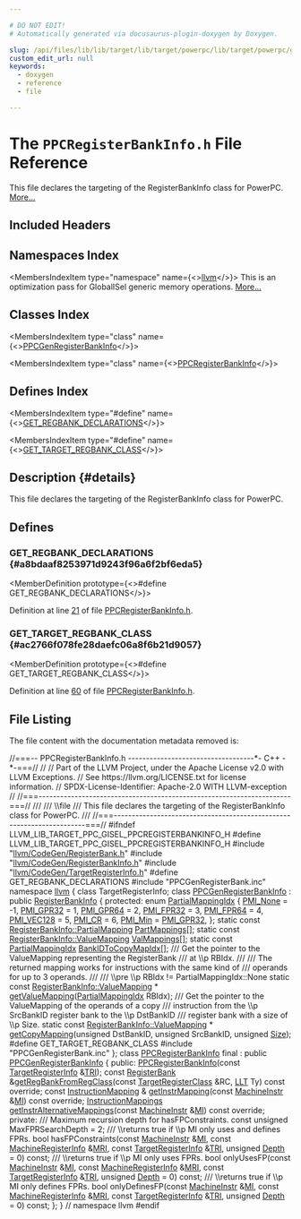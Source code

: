 ```yaml
---

# DO NOT EDIT!
# Automatically generated via docusaurus-plugin-doxygen by Doxygen.

slug: /api/files/lib/lib/target/lib/target/powerpc/lib/target/powerpc/gisel/ppcregisterbankinfo-h
custom_edit_url: null
keywords:
  - doxygen
  - reference
  - file

---
```





# The `PPCRegisterBankInfo.h` File Reference

<DoxygenPage pluginConfig={pluginConfig}>

This file declares the targeting of the RegisterBankInfo class for PowerPC. <a href="#details">More...</a>

## Included Headers

<IncludesList>
<IncludesListItem
  filePath="llvm/CodeGen/RegisterBank.h"
  permalink="/docs/api/files/include/include/llvm/include/llvm/codegen/registerbank-h"
  isLocal="true" />
<IncludesListItem
  filePath="llvm/CodeGen/RegisterBankInfo.h"
  permalink="/docs/api/files/include/include/llvm/include/llvm/codegen/registerbankinfo-h"
  isLocal="true" />
<IncludesListItem
  filePath="llvm/CodeGen/TargetRegisterInfo.h"
  permalink="/docs/api/files/include/include/llvm/include/llvm/codegen/targetregisterinfo-h"
  isLocal="true" />
<IncludesListItem
  filePath="PPCGenRegisterBank.inc"
  permalink=""
  isLocal="true" />
</IncludesList>

## Namespaces Index

<MembersIndex>

<MembersIndexItem
  type="namespace"
  name={<><a href="/docs/api/namespaces/llvm">llvm</a></>}>
This is an optimization pass for GlobalISel generic memory operations. <a href="/docs/api/namespaces/llvm/#details">More...</a>
</MembersIndexItem>

</MembersIndex>

## Classes Index

<MembersIndex>

<MembersIndexItem
  type="class"
  name={<><a href="/docs/api/classes/llvm/ppcgenregisterbankinfo">PPCGenRegisterBankInfo</a></>}>
</MembersIndexItem>

<MembersIndexItem
  type="class"
  name={<><a href="/docs/api/classes/llvm/ppcregisterbankinfo">PPCRegisterBankInfo</a></>}>
</MembersIndexItem>

</MembersIndex>

## Defines Index

<MembersIndex>

<MembersIndexItem
  type="#define"
  name={<><a href="#a8bdaaf8253971d9243f96a6f2bf6eda5">GET&#95;REGBANK&#95;DECLARATIONS</a></>}>
</MembersIndexItem>

<MembersIndexItem
  type="#define"
  name={<><a href="#ac2766f078fe28daefc06a8f6b21d9057">GET&#95;TARGET&#95;REGBANK&#95;CLASS</a></>}>
</MembersIndexItem>

</MembersIndex>

## Description {#details}

This file declares the targeting of the RegisterBankInfo class for PowerPC.

<SectionDefinition>

## Defines

### GET&#95;REGBANK&#95;DECLARATIONS {#a8bdaaf8253971d9243f96a6f2bf6eda5}

<MemberDefinition
  prototype={<>#define GET&#95;REGBANK&#95;DECLARATIONS</>}>

Definition at line <a href="#l00021">21</a> of file <a href="/docs/api/files/lib/lib/target/lib/target/powerpc/lib/target/powerpc/gisel/ppcregisterbankinfo-h">PPCRegisterBankInfo.h</a>.
</MemberDefinition>

### GET&#95;TARGET&#95;REGBANK&#95;CLASS {#ac2766f078fe28daefc06a8f6b21d9057}

<MemberDefinition
  prototype={<>#define GET&#95;TARGET&#95;REGBANK&#95;CLASS</>}>

Definition at line <a href="#l00060">60</a> of file <a href="/docs/api/files/lib/lib/target/lib/target/powerpc/lib/target/powerpc/gisel/ppcregisterbankinfo-h">PPCRegisterBankInfo.h</a>.
</MemberDefinition>

</SectionDefinition>

## File Listing

The file content with the documentation metadata removed is:

<ProgramListing>

<Link id="l00001" /><CodeLine lineNumber="1"><Highlight kind="comment">//===-- PPCRegisterBankInfo.h -----------------------------------&#42;- C++ -&#42;-===//</Highlight><Highlight kind="normal"></Highlight></CodeLine>
<Link id="l00002" /><CodeLine lineNumber="2"><Highlight kind="normal"></Highlight><Highlight kind="comment">//</Highlight><Highlight kind="normal"></Highlight></CodeLine>
<Link id="l00003" /><CodeLine lineNumber="3"><Highlight kind="normal"></Highlight><Highlight kind="comment">// Part of the LLVM Project, under the Apache License v2.0 with LLVM Exceptions.</Highlight><Highlight kind="normal"></Highlight></CodeLine>
<Link id="l00004" /><CodeLine lineNumber="4"><Highlight kind="normal"></Highlight><Highlight kind="comment">// See https://llvm.org/LICENSE.txt for license information.</Highlight><Highlight kind="normal"></Highlight></CodeLine>
<Link id="l00005" /><CodeLine lineNumber="5"><Highlight kind="normal"></Highlight><Highlight kind="comment">// SPDX-License-Identifier: Apache-2.0 WITH LLVM-exception</Highlight><Highlight kind="normal"></Highlight></CodeLine>
<Link id="l00006" /><CodeLine lineNumber="6"><Highlight kind="normal"></Highlight><Highlight kind="comment">//</Highlight><Highlight kind="normal"></Highlight></CodeLine>
<Link id="l00007" /><CodeLine lineNumber="7"><Highlight kind="normal"></Highlight><Highlight kind="comment">//===----------------------------------------------------------------------===//</Highlight><Highlight kind="comment"></Highlight></CodeLine>
<Link id="l00008" /><CodeLine lineNumber="8"><Highlight kind="comment">///</Highlight></CodeLine>
<Link id="l00009" /><CodeLine lineNumber="9"><Highlight kind="comment">/// \\file</Highlight></CodeLine>
<Link id="l00010" /><CodeLine lineNumber="10"><Highlight kind="comment">/// This file declares the targeting of the RegisterBankInfo class for PowerPC.</Highlight></CodeLine>
<Link id="l00011" /><CodeLine lineNumber="11"><Highlight kind="comment">///</Highlight><Highlight kind="normal"></Highlight></CodeLine>
<Link id="l00012" /><CodeLine lineNumber="12"><Highlight kind="normal"></Highlight><Highlight kind="comment">//===----------------------------------------------------------------------===//</Highlight><Highlight kind="normal"></Highlight></CodeLine>
<Link id="l00013" /><CodeLine lineNumber="13"><Highlight kind="normal"></Highlight></CodeLine>
<Link id="l00014" /><CodeLine lineNumber="14"><Highlight kind="normal"></Highlight><Highlight kind="preprocessor">#ifndef LLVM&#95;LIB&#95;TARGET&#95;PPC&#95;GISEL&#95;PPCREGISTERBANKINFO&#95;H</Highlight><Highlight kind="normal"></Highlight></CodeLine>
<Link id="l00015" /><CodeLine lineNumber="15"><Highlight kind="normal"></Highlight><Highlight kind="preprocessor">#define LLVM&#95;LIB&#95;TARGET&#95;PPC&#95;GISEL&#95;PPCREGISTERBANKINFO&#95;H</Highlight><Highlight kind="normal"></Highlight></CodeLine>
<Link id="l00016" /><CodeLine lineNumber="16"><Highlight kind="normal"></Highlight></CodeLine>
<Link id="l00017" /><CodeLine lineNumber="17"><Highlight kind="normal"></Highlight><Highlight kind="preprocessor">#include &quot;<a href="/docs/api/files/include/include/llvm/include/llvm/codegen/registerbank-h">llvm/CodeGen/RegisterBank.h</a>&quot;</Highlight><Highlight kind="normal"></Highlight></CodeLine>
<Link id="l00018" /><CodeLine lineNumber="18"><Highlight kind="normal"></Highlight><Highlight kind="preprocessor">#include &quot;<a href="/docs/api/files/include/include/llvm/include/llvm/codegen/registerbankinfo-h">llvm/CodeGen/RegisterBankInfo.h</a>&quot;</Highlight><Highlight kind="normal"></Highlight></CodeLine>
<Link id="l00019" /><CodeLine lineNumber="19"><Highlight kind="normal"></Highlight><Highlight kind="preprocessor">#include &quot;<a href="/docs/api/files/include/include/llvm/include/llvm/codegen/targetregisterinfo-h">llvm/CodeGen/TargetRegisterInfo.h</a>&quot;</Highlight><Highlight kind="normal"></Highlight></CodeLine>
<Link id="l00020" /><CodeLine lineNumber="20"><Highlight kind="normal"></Highlight></CodeLine>
<Link id="l00021" /><CodeLine lineNumber="21" lineLink="#a8bdaaf8253971d9243f96a6f2bf6eda5"><Highlight kind="normal"></Highlight><Highlight kind="preprocessor">#define GET&#95;REGBANK&#95;DECLARATIONS</Highlight><Highlight kind="normal"></Highlight></CodeLine>
<Link id="l00022" /><CodeLine lineNumber="22"><Highlight kind="normal"></Highlight><Highlight kind="preprocessor">#include &quot;PPCGenRegisterBank.inc&quot;</Highlight><Highlight kind="normal"></Highlight></CodeLine>
<Link id="l00023" /><CodeLine lineNumber="23"><Highlight kind="normal"></Highlight></CodeLine>
<Link id="l00024" /><CodeLine lineNumber="24"><Highlight kind="normal"></Highlight><Highlight kind="keyword">namespace </Highlight><Highlight kind="normal"><a href="/docs/api/namespaces/llvm">llvm</a> &#123;</Highlight></CodeLine>
<Link id="l00025" /><CodeLine lineNumber="25"><Highlight kind="normal"></Highlight><Highlight kind="keyword">class </Highlight><Highlight kind="normal">TargetRegisterInfo;</Highlight></CodeLine>
<Link id="l00026" /><CodeLine lineNumber="26"><Highlight kind="normal"></Highlight></CodeLine>
<Link id="l00027" /><CodeLine lineNumber="27" lineLink="/docs/api/classes/llvm/ppcgenregisterbankinfo"><Highlight kind="normal"></Highlight><Highlight kind="keyword">class </Highlight><Highlight kind="normal"><a href="/docs/api/classes/llvm/ppcgenregisterbankinfo">PPCGenRegisterBankInfo</a> : </Highlight><Highlight kind="keyword">public</Highlight><Highlight kind="normal"> <a href="/docs/api/classes/llvm/registerbankinfo/#aa9467bf23c0dfb8176a54358477962fa">RegisterBankInfo</a> &#123;</Highlight></CodeLine>
<Link id="l00028" /><CodeLine lineNumber="28"><Highlight kind="normal"></Highlight><Highlight kind="keyword">protected</Highlight><Highlight kind="normal">:</Highlight></CodeLine>
<Link id="l00029" /><CodeLine lineNumber="29" lineLink="/docs/api/classes/llvm/ppcgenregisterbankinfo/#a79e3b30e8cd36fdc4e42996a9a3bb767"><Highlight kind="normal">  </Highlight><Highlight kind="keyword">enum</Highlight><Highlight kind="normal"> <a href="/docs/api/classes/llvm/ppcgenregisterbankinfo/#a79e3b30e8cd36fdc4e42996a9a3bb767">PartialMappingIdx</a> &#123;</Highlight></CodeLine>
<Link id="l00030" /><CodeLine lineNumber="30" lineLink="/docs/api/classes/llvm/ppcgenregisterbankinfo/#a79e3b30e8cd36fdc4e42996a9a3bb767a2ee23870f2fd48da4bd5da6a4b7fdf52"><Highlight kind="normal">    <a href="/docs/api/classes/llvm/ppcgenregisterbankinfo/#a79e3b30e8cd36fdc4e42996a9a3bb767a2ee23870f2fd48da4bd5da6a4b7fdf52">PMI&#95;None</a> = -1,</Highlight></CodeLine>
<Link id="l00031" /><CodeLine lineNumber="31" lineLink="/docs/api/classes/llvm/ppcgenregisterbankinfo/#a79e3b30e8cd36fdc4e42996a9a3bb767abc0dd26ab279f12128dd8201db365bdb"><Highlight kind="normal">    <a href="/docs/api/classes/llvm/ppcgenregisterbankinfo/#a79e3b30e8cd36fdc4e42996a9a3bb767abc0dd26ab279f12128dd8201db365bdb">PMI&#95;GPR32</a> = 1,</Highlight></CodeLine>
<Link id="l00032" /><CodeLine lineNumber="32" lineLink="/docs/api/classes/llvm/ppcgenregisterbankinfo/#a79e3b30e8cd36fdc4e42996a9a3bb767a9fbfbb69fa262e0ebfb3cdb198a910c3"><Highlight kind="normal">    <a href="/docs/api/classes/llvm/ppcgenregisterbankinfo/#a79e3b30e8cd36fdc4e42996a9a3bb767a9fbfbb69fa262e0ebfb3cdb198a910c3">PMI&#95;GPR64</a> = 2,</Highlight></CodeLine>
<Link id="l00033" /><CodeLine lineNumber="33" lineLink="/docs/api/classes/llvm/ppcgenregisterbankinfo/#a79e3b30e8cd36fdc4e42996a9a3bb767af5d01deba7ccc0d5cbeaa267053678f5"><Highlight kind="normal">    <a href="/docs/api/classes/llvm/ppcgenregisterbankinfo/#a79e3b30e8cd36fdc4e42996a9a3bb767af5d01deba7ccc0d5cbeaa267053678f5">PMI&#95;FPR32</a> = 3,</Highlight></CodeLine>
<Link id="l00034" /><CodeLine lineNumber="34" lineLink="/docs/api/classes/llvm/ppcgenregisterbankinfo/#a79e3b30e8cd36fdc4e42996a9a3bb767ab9388c733da9c7190d24873ee8cd8a5a"><Highlight kind="normal">    <a href="/docs/api/classes/llvm/ppcgenregisterbankinfo/#a79e3b30e8cd36fdc4e42996a9a3bb767ab9388c733da9c7190d24873ee8cd8a5a">PMI&#95;FPR64</a> = 4,</Highlight></CodeLine>
<Link id="l00035" /><CodeLine lineNumber="35" lineLink="/docs/api/classes/llvm/ppcgenregisterbankinfo/#a79e3b30e8cd36fdc4e42996a9a3bb767a75476602555c7e122b1693a1fa386050"><Highlight kind="normal">    <a href="/docs/api/classes/llvm/ppcgenregisterbankinfo/#a79e3b30e8cd36fdc4e42996a9a3bb767a75476602555c7e122b1693a1fa386050">PMI&#95;VEC128</a> = 5,</Highlight></CodeLine>
<Link id="l00036" /><CodeLine lineNumber="36" lineLink="/docs/api/classes/llvm/ppcgenregisterbankinfo/#a79e3b30e8cd36fdc4e42996a9a3bb767ae54a65ab84c65f7910d7822f9ad4928a"><Highlight kind="normal">    <a href="/docs/api/classes/llvm/ppcgenregisterbankinfo/#a79e3b30e8cd36fdc4e42996a9a3bb767ae54a65ab84c65f7910d7822f9ad4928a">PMI&#95;CR</a> = 6,</Highlight></CodeLine>
<Link id="l00037" /><CodeLine lineNumber="37" lineLink="/docs/api/classes/llvm/ppcgenregisterbankinfo/#a79e3b30e8cd36fdc4e42996a9a3bb767a542bcdd9bd9aeba56a1434af96b39b77"><Highlight kind="normal">    <a href="/docs/api/classes/llvm/ppcgenregisterbankinfo/#a79e3b30e8cd36fdc4e42996a9a3bb767a542bcdd9bd9aeba56a1434af96b39b77">PMI&#95;Min</a> = <a href="/docs/api/classes/llvm/ppcgenregisterbankinfo/#a79e3b30e8cd36fdc4e42996a9a3bb767abc0dd26ab279f12128dd8201db365bdb">PMI&#95;GPR32</a>,</Highlight></CodeLine>
<Link id="l00038" /><CodeLine lineNumber="38"><Highlight kind="normal">  &#125;;</Highlight></CodeLine>
<Link id="l00039" /><CodeLine lineNumber="39"><Highlight kind="normal"></Highlight></CodeLine>
<Link id="l00040" /><CodeLine lineNumber="40" lineLink="/docs/api/classes/llvm/ppcgenregisterbankinfo/#a74da2aa3dca76bde115df107d97fccb1"><Highlight kind="normal">  </Highlight><Highlight kind="keyword">static</Highlight><Highlight kind="normal"> </Highlight><Highlight kind="keyword">const</Highlight><Highlight kind="normal"> <a href="/docs/api/structs/llvm/registerbankinfo/partialmapping">RegisterBankInfo::PartialMapping</a> <a href="/docs/api/classes/llvm/ppcgenregisterbankinfo/#a74da2aa3dca76bde115df107d97fccb1">PartMappings</a>&#91;&#93;;</Highlight></CodeLine>
<Link id="l00041" /><CodeLine lineNumber="41" lineLink="/docs/api/classes/llvm/ppcgenregisterbankinfo/#a0ccac6e887d61e78d4bdd0b8eb72bdaf"><Highlight kind="normal">  </Highlight><Highlight kind="keyword">static</Highlight><Highlight kind="normal"> </Highlight><Highlight kind="keyword">const</Highlight><Highlight kind="normal"> <a href="/docs/api/structs/llvm/registerbankinfo/valuemapping">RegisterBankInfo::ValueMapping</a> <a href="/docs/api/classes/llvm/ppcgenregisterbankinfo/#a0ccac6e887d61e78d4bdd0b8eb72bdaf">ValMappings</a>&#91;&#93;;</Highlight></CodeLine>
<Link id="l00042" /><CodeLine lineNumber="42" lineLink="/docs/api/classes/llvm/ppcgenregisterbankinfo/#a64fd96e6fe4e2eb1c6046fa7239bf75a"><Highlight kind="normal">  </Highlight><Highlight kind="keyword">static</Highlight><Highlight kind="normal"> </Highlight><Highlight kind="keyword">const</Highlight><Highlight kind="normal"> <a href="/docs/api/classes/llvm/ppcgenregisterbankinfo/#a79e3b30e8cd36fdc4e42996a9a3bb767">PartialMappingIdx</a> <a href="/docs/api/classes/llvm/ppcgenregisterbankinfo/#a64fd96e6fe4e2eb1c6046fa7239bf75a">BankIDToCopyMapIdx</a>&#91;&#93;;</Highlight></CodeLine>
<Link id="l00043" /><CodeLine lineNumber="43"><Highlight kind="normal"></Highlight><Highlight kind="comment"></Highlight></CodeLine>
<Link id="l00044" /><CodeLine lineNumber="44"><Highlight kind="comment">  /// Get the pointer to the ValueMapping representing the RegisterBank</Highlight></CodeLine>
<Link id="l00045" /><CodeLine lineNumber="45"><Highlight kind="comment">  /// at \\p RBIdx.</Highlight></CodeLine>
<Link id="l00046" /><CodeLine lineNumber="46"><Highlight kind="comment">  ///</Highlight></CodeLine>
<Link id="l00047" /><CodeLine lineNumber="47"><Highlight kind="comment">  /// The returned mapping works for instructions with the same kind of</Highlight></CodeLine>
<Link id="l00048" /><CodeLine lineNumber="48"><Highlight kind="comment">  /// operands for up to 3 operands.</Highlight></CodeLine>
<Link id="l00049" /><CodeLine lineNumber="49"><Highlight kind="comment">  ///</Highlight></CodeLine>
<Link id="l00050" /><CodeLine lineNumber="50"><Highlight kind="comment">  /// \\pre \\p RBIdx != PartialMappingIdx::None</Highlight><Highlight kind="normal"></Highlight></CodeLine>
<Link id="l00051" /><CodeLine lineNumber="51"><Highlight kind="normal">  </Highlight><Highlight kind="keyword">static</Highlight><Highlight kind="normal"> </Highlight><Highlight kind="keyword">const</Highlight><Highlight kind="normal"> <a href="/docs/api/structs/llvm/registerbankinfo/valuemapping">RegisterBankInfo::ValueMapping</a> &#42;</Highlight></CodeLine>
<Link id="l00052" /><CodeLine lineNumber="52" lineLink="/docs/api/classes/llvm/ppcgenregisterbankinfo/#ace53ff5aeaa5e6fc30696d67a6e483bd"><Highlight kind="normal">  <a href="/docs/api/classes/llvm/ppcgenregisterbankinfo/#ace53ff5aeaa5e6fc30696d67a6e483bd">getValueMapping</a>(<a href="/docs/api/classes/llvm/ppcgenregisterbankinfo/#a79e3b30e8cd36fdc4e42996a9a3bb767">PartialMappingIdx</a> RBIdx);</Highlight></CodeLine>
<Link id="l00053" /><CodeLine lineNumber="53"><Highlight kind="normal"></Highlight><Highlight kind="comment"></Highlight></CodeLine>
<Link id="l00054" /><CodeLine lineNumber="54"><Highlight kind="comment">  /// Get the pointer to the ValueMapping of the operands of a copy</Highlight></CodeLine>
<Link id="l00055" /><CodeLine lineNumber="55"><Highlight kind="comment">  /// instruction from the \\p SrcBankID register bank to the \\p DstBankID</Highlight></CodeLine>
<Link id="l00056" /><CodeLine lineNumber="56"><Highlight kind="comment">  /// register bank with a size of \\p Size.</Highlight><Highlight kind="normal"></Highlight></CodeLine>
<Link id="l00057" /><CodeLine lineNumber="57"><Highlight kind="normal">  </Highlight><Highlight kind="keyword">static</Highlight><Highlight kind="normal"> </Highlight><Highlight kind="keyword">const</Highlight><Highlight kind="normal"> <a href="/docs/api/structs/llvm/registerbankinfo/valuemapping">RegisterBankInfo::ValueMapping</a> &#42;</Highlight></CodeLine>
<Link id="l00058" /><CodeLine lineNumber="58" lineLink="/docs/api/classes/llvm/ppcgenregisterbankinfo/#a417eb0f48d7b970297c97228ba4c12e5"><Highlight kind="normal">  <a href="/docs/api/classes/llvm/ppcgenregisterbankinfo/#a417eb0f48d7b970297c97228ba4c12e5">getCopyMapping</a>(</Highlight><Highlight kind="keywordtype">unsigned</Highlight><Highlight kind="normal"> DstBankID, </Highlight><Highlight kind="keywordtype">unsigned</Highlight><Highlight kind="normal"> SrcBankID, </Highlight><Highlight kind="keywordtype">unsigned</Highlight><Highlight kind="normal"> <a href="/docs/api/files/lib/lib/analysis/inlineorder-cpp/#a7ee6f0cb51c3b9056199e9a0001fe8c3a6f6cb72d544962fa333e2e34ce64f719">Size</a>);</Highlight></CodeLine>
<Link id="l00059" /><CodeLine lineNumber="59"><Highlight kind="normal"></Highlight></CodeLine>
<Link id="l00060" /><CodeLine lineNumber="60" lineLink="#ac2766f078fe28daefc06a8f6b21d9057"><Highlight kind="normal"></Highlight><Highlight kind="preprocessor">#define GET&#95;TARGET&#95;REGBANK&#95;CLASS</Highlight><Highlight kind="normal"></Highlight></CodeLine>
<Link id="l00061" /><CodeLine lineNumber="61"><Highlight kind="normal"></Highlight><Highlight kind="preprocessor">#include &quot;PPCGenRegisterBank.inc&quot;</Highlight><Highlight kind="normal"></Highlight></CodeLine>
<Link id="l00062" /><CodeLine lineNumber="62"><Highlight kind="normal">&#125;;</Highlight></CodeLine>
<Link id="l00063" /><CodeLine lineNumber="63"><Highlight kind="normal"></Highlight></CodeLine>
<Link id="l00064" /><CodeLine lineNumber="64" lineLink="/docs/api/classes/llvm/ppcregisterbankinfo"><Highlight kind="normal"></Highlight><Highlight kind="keyword">class </Highlight><Highlight kind="normal"><a href="/docs/api/classes/llvm/ppcregisterbankinfo/#a85b64ed3b63991007729db74f0721fe0">PPCRegisterBankInfo</a> final : </Highlight><Highlight kind="keyword">public</Highlight><Highlight kind="normal"> <a href="/docs/api/classes/llvm/ppcgenregisterbankinfo">PPCGenRegisterBankInfo</a> &#123;</Highlight></CodeLine>
<Link id="l00065" /><CodeLine lineNumber="65"><Highlight kind="normal"></Highlight><Highlight kind="keyword">public</Highlight><Highlight kind="normal">:</Highlight></CodeLine>
<Link id="l00066" /><CodeLine lineNumber="66"><Highlight kind="normal">  <a href="/docs/api/classes/llvm/ppcregisterbankinfo/#a85b64ed3b63991007729db74f0721fe0">PPCRegisterBankInfo</a>(</Highlight><Highlight kind="keyword">const</Highlight><Highlight kind="normal"> <a href="/docs/api/classes/llvm/targetregisterinfo">TargetRegisterInfo</a> &amp;<a href="/docs/api/files/lib/lib/codegen/machinesink-cpp/#a0f36ed1bc17fc1aa97fe291c439a0698">TRI</a>);</Highlight></CodeLine>
<Link id="l00067" /><CodeLine lineNumber="67"><Highlight kind="normal"></Highlight></CodeLine>
<Link id="l00068" /><CodeLine lineNumber="68"><Highlight kind="normal">  </Highlight><Highlight kind="keyword">const</Highlight><Highlight kind="normal"> <a href="/docs/api/classes/llvm/registerbank">RegisterBank</a> &amp;<a href="/docs/api/classes/llvm/ppcregisterbankinfo/#a5a6ede71870e0137cd31b2bde6d6e4ba">getRegBankFromRegClass</a>(</Highlight><Highlight kind="keyword">const</Highlight><Highlight kind="normal"> <a href="/docs/api/classes/llvm/targetregisterclass">TargetRegisterClass</a> &amp;RC,</Highlight></CodeLine>
<Link id="l00069" /><CodeLine lineNumber="69"><Highlight kind="normal">                                             <a href="/docs/api/classes/llvm/llt">LLT</a> Ty) </Highlight><Highlight kind="keyword">const override</Highlight><Highlight kind="normal">;</Highlight></CodeLine>
<Link id="l00070" /><CodeLine lineNumber="70"><Highlight kind="normal"></Highlight></CodeLine>
<Link id="l00071" /><CodeLine lineNumber="71"><Highlight kind="normal">  </Highlight><Highlight kind="keyword">const</Highlight><Highlight kind="normal"> <a href="/docs/api/classes/llvm/registerbankinfo/instructionmapping">InstructionMapping</a> &amp;</Highlight></CodeLine>
<Link id="l00072" /><CodeLine lineNumber="72"><Highlight kind="normal">  <a href="/docs/api/classes/llvm/ppcregisterbankinfo/#aece2fca4cd44244cdd43227c3d530368">getInstrMapping</a>(</Highlight><Highlight kind="keyword">const</Highlight><Highlight kind="normal"> <a href="/docs/api/classes/llvm/machineinstr">MachineInstr</a> &amp;<a href="/docs/api/files/lib/lib/codegen/lib/codegen/globalisel/irtranslator-cpp/#abe44dfdea65b4f7e11e0a608ab708b76">MI</a>) </Highlight><Highlight kind="keyword">const override</Highlight><Highlight kind="normal">;</Highlight></CodeLine>
<Link id="l00073" /><CodeLine lineNumber="73"><Highlight kind="normal"></Highlight></CodeLine>
<Link id="l00074" /><CodeLine lineNumber="74"><Highlight kind="normal">  <a href="/docs/api/classes/llvm/registerbankinfo/#ac89dbbb6460391f27fb352c20c600769">InstructionMappings</a></Highlight></CodeLine>
<Link id="l00075" /><CodeLine lineNumber="75"><Highlight kind="normal">  <a href="/docs/api/classes/llvm/ppcregisterbankinfo/#ac6c43f61d957f1cea939960a5edc35ce">getInstrAlternativeMappings</a>(</Highlight><Highlight kind="keyword">const</Highlight><Highlight kind="normal"> <a href="/docs/api/classes/llvm/machineinstr">MachineInstr</a> &amp;<a href="/docs/api/files/lib/lib/codegen/lib/codegen/globalisel/irtranslator-cpp/#abe44dfdea65b4f7e11e0a608ab708b76">MI</a>) </Highlight><Highlight kind="keyword">const override</Highlight><Highlight kind="normal">;</Highlight></CodeLine>
<Link id="l00076" /><CodeLine lineNumber="76"><Highlight kind="normal"></Highlight></CodeLine>
<Link id="l00077" /><CodeLine lineNumber="77"><Highlight kind="normal"></Highlight><Highlight kind="keyword">private</Highlight><Highlight kind="normal">:</Highlight><Highlight kind="comment"></Highlight></CodeLine>
<Link id="l00078" /><CodeLine lineNumber="78"><Highlight kind="comment">  /// Maximum recursion depth for hasFPConstraints.</Highlight><Highlight kind="normal"></Highlight></CodeLine>
<Link id="l00079" /><CodeLine lineNumber="79"><Highlight kind="normal">  </Highlight><Highlight kind="keyword">const</Highlight><Highlight kind="normal"> </Highlight><Highlight kind="keywordtype">unsigned</Highlight><Highlight kind="normal"> MaxFPRSearchDepth = 2;</Highlight></CodeLine>
<Link id="l00080" /><CodeLine lineNumber="80"><Highlight kind="normal"></Highlight><Highlight kind="comment"></Highlight></CodeLine>
<Link id="l00081" /><CodeLine lineNumber="81"><Highlight kind="comment">  /// \\returns true if \\p MI only uses and defines FPRs.</Highlight><Highlight kind="normal"></Highlight></CodeLine>
<Link id="l00082" /><CodeLine lineNumber="82"><Highlight kind="normal">  </Highlight><Highlight kind="keywordtype">bool</Highlight><Highlight kind="normal"> hasFPConstraints(</Highlight><Highlight kind="keyword">const</Highlight><Highlight kind="normal"> <a href="/docs/api/classes/llvm/machineinstr">MachineInstr</a> &amp;<a href="/docs/api/files/lib/lib/codegen/lib/codegen/globalisel/irtranslator-cpp/#abe44dfdea65b4f7e11e0a608ab708b76">MI</a>, </Highlight><Highlight kind="keyword">const</Highlight><Highlight kind="normal"> <a href="/docs/api/classes/llvm/machineregisterinfo">MachineRegisterInfo</a> &amp;<a href="/docs/api/files/lib/lib/target/lib/target/aarch64/aarch64advsimdscalarpass-cpp/#aacd2ab195054a3e6a74bfbb9d5d571c8">MRI</a>,</Highlight></CodeLine>
<Link id="l00083" /><CodeLine lineNumber="83"><Highlight kind="normal">                        </Highlight><Highlight kind="keyword">const</Highlight><Highlight kind="normal"> <a href="/docs/api/classes/llvm/targetregisterinfo">TargetRegisterInfo</a> &amp;<a href="/docs/api/files/lib/lib/codegen/machinesink-cpp/#a0f36ed1bc17fc1aa97fe291c439a0698">TRI</a>,</Highlight></CodeLine>
<Link id="l00084" /><CodeLine lineNumber="84"><Highlight kind="normal">                        </Highlight><Highlight kind="keywordtype">unsigned</Highlight><Highlight kind="normal"> <a href="/docs/api/namespaces/llvm/#a1eb5609345b906d024fbf9e4bc1adc06afe578efb7ca235af77fb0eef7edcf639">Depth</a> = 0) </Highlight><Highlight kind="keyword">const</Highlight><Highlight kind="normal">;</Highlight></CodeLine>
<Link id="l00085" /><CodeLine lineNumber="85"><Highlight kind="normal"></Highlight><Highlight kind="comment"></Highlight></CodeLine>
<Link id="l00086" /><CodeLine lineNumber="86"><Highlight kind="comment">  /// \\returns true if \\p MI only uses FPRs.</Highlight><Highlight kind="normal"></Highlight></CodeLine>
<Link id="l00087" /><CodeLine lineNumber="87"><Highlight kind="normal">  </Highlight><Highlight kind="keywordtype">bool</Highlight><Highlight kind="normal"> onlyUsesFP(</Highlight><Highlight kind="keyword">const</Highlight><Highlight kind="normal"> <a href="/docs/api/classes/llvm/machineinstr">MachineInstr</a> &amp;<a href="/docs/api/files/lib/lib/codegen/lib/codegen/globalisel/irtranslator-cpp/#abe44dfdea65b4f7e11e0a608ab708b76">MI</a>, </Highlight><Highlight kind="keyword">const</Highlight><Highlight kind="normal"> <a href="/docs/api/classes/llvm/machineregisterinfo">MachineRegisterInfo</a> &amp;<a href="/docs/api/files/lib/lib/target/lib/target/aarch64/aarch64advsimdscalarpass-cpp/#aacd2ab195054a3e6a74bfbb9d5d571c8">MRI</a>,</Highlight></CodeLine>
<Link id="l00088" /><CodeLine lineNumber="88"><Highlight kind="normal">                  </Highlight><Highlight kind="keyword">const</Highlight><Highlight kind="normal"> <a href="/docs/api/classes/llvm/targetregisterinfo">TargetRegisterInfo</a> &amp;<a href="/docs/api/files/lib/lib/codegen/machinesink-cpp/#a0f36ed1bc17fc1aa97fe291c439a0698">TRI</a>, </Highlight><Highlight kind="keywordtype">unsigned</Highlight><Highlight kind="normal"> <a href="/docs/api/namespaces/llvm/#a1eb5609345b906d024fbf9e4bc1adc06afe578efb7ca235af77fb0eef7edcf639">Depth</a> = 0) </Highlight><Highlight kind="keyword">const</Highlight><Highlight kind="normal">;</Highlight></CodeLine>
<Link id="l00089" /><CodeLine lineNumber="89"><Highlight kind="normal"></Highlight><Highlight kind="comment"></Highlight></CodeLine>
<Link id="l00090" /><CodeLine lineNumber="90"><Highlight kind="comment">  /// \\returns true if \\p MI only defines FPRs.</Highlight><Highlight kind="normal"></Highlight></CodeLine>
<Link id="l00091" /><CodeLine lineNumber="91"><Highlight kind="normal">  </Highlight><Highlight kind="keywordtype">bool</Highlight><Highlight kind="normal"> onlyDefinesFP(</Highlight><Highlight kind="keyword">const</Highlight><Highlight kind="normal"> <a href="/docs/api/classes/llvm/machineinstr">MachineInstr</a> &amp;<a href="/docs/api/files/lib/lib/codegen/lib/codegen/globalisel/irtranslator-cpp/#abe44dfdea65b4f7e11e0a608ab708b76">MI</a>, </Highlight><Highlight kind="keyword">const</Highlight><Highlight kind="normal"> <a href="/docs/api/classes/llvm/machineregisterinfo">MachineRegisterInfo</a> &amp;<a href="/docs/api/files/lib/lib/target/lib/target/aarch64/aarch64advsimdscalarpass-cpp/#aacd2ab195054a3e6a74bfbb9d5d571c8">MRI</a>,</Highlight></CodeLine>
<Link id="l00092" /><CodeLine lineNumber="92"><Highlight kind="normal">                     </Highlight><Highlight kind="keyword">const</Highlight><Highlight kind="normal"> <a href="/docs/api/classes/llvm/targetregisterinfo">TargetRegisterInfo</a> &amp;<a href="/docs/api/files/lib/lib/codegen/machinesink-cpp/#a0f36ed1bc17fc1aa97fe291c439a0698">TRI</a>, </Highlight><Highlight kind="keywordtype">unsigned</Highlight><Highlight kind="normal"> <a href="/docs/api/namespaces/llvm/#a1eb5609345b906d024fbf9e4bc1adc06afe578efb7ca235af77fb0eef7edcf639">Depth</a> = 0) </Highlight><Highlight kind="keyword">const</Highlight><Highlight kind="normal">;</Highlight></CodeLine>
<Link id="l00093" /><CodeLine lineNumber="93"><Highlight kind="normal">&#125;;</Highlight></CodeLine>
<Link id="l00094" /><CodeLine lineNumber="94"><Highlight kind="normal">&#125; </Highlight><Highlight kind="comment">// namespace llvm</Highlight><Highlight kind="normal"></Highlight></CodeLine>
<Link id="l00095" /><CodeLine lineNumber="95"><Highlight kind="normal"></Highlight></CodeLine>
<Link id="l00096" /><CodeLine lineNumber="96"><Highlight kind="normal"></Highlight><Highlight kind="preprocessor">#endif</Highlight></CodeLine>

</ProgramListing>


</DoxygenPage>
